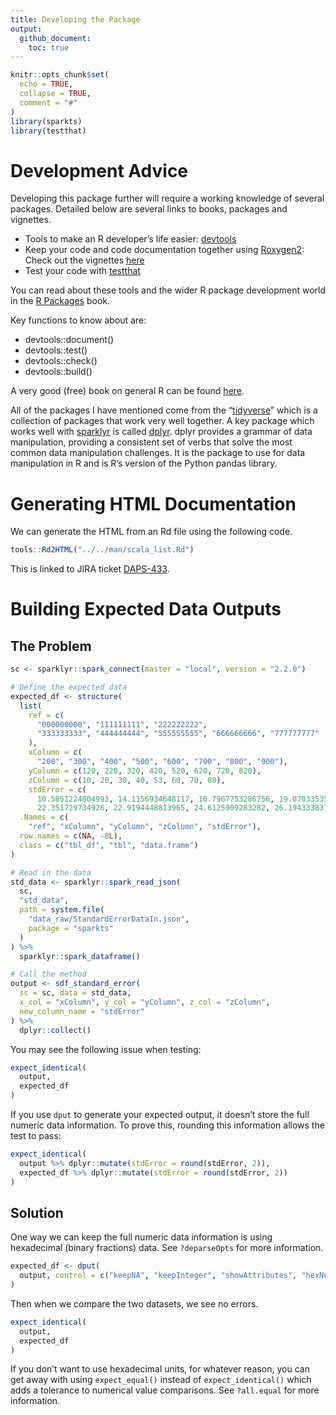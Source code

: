```yaml
---
title: Developing the Package
output: 
  github_document:
    toc: true
---
```


```r
knitr::opts_chunk$set(
  echo = TRUE,
  collapse = TRUE,
  comment = "#"
)
library(sparkts)
library(testthat)
```

# Development Advice

Developing this package further will require a working knowledge of several packages. Detailed below are several links to books, packages and vignettes.

* Tools to make an R developer's life easier: [devtools](https://github.com/r-lib/devtools)
* Keep your code and code documentation together using [Roxygen2](https://github.com/klutometis/roxygen): Check out the vignettes [here](https://cran.r-project.org/web/packages/roxygen2/)
* Test your code with [testthat](https://github.com/r-lib/testthat)

You can read about these tools and the wider R package development world in the [R Packages](http://r-pkgs.had.co.nz) book.

Key functions to know about are:

* devtools::document()
* devtools::test()
* devtools::check()
* devtools::build()

A very good (free) book on general R can be found [here](https://adv-r.hadley.nz).

All of the packages I have mentioned come from the "[tidyverse](https://www.tidyverse.org)" which is a collection of packages that work very well together. A key package which works well with [sparklyr](http://spark.rstudio.com) is called [dplyr](http://dplyr.tidyverse.org). dplyr provides a grammar of data manipulation, providing a consistent set of verbs that solve the most common data manipulation challenges. It is the package to use for data manipulation in R and is R's version of the Python pandas library.

# Generating HTML Documentation

We can generate the HTML from an Rd file using the following code.

```r
tools::Rd2HTML("../../man/scala_list.Rd")
```

This is linked to JIRA ticket [DAPS-433](https://collaborate2.ons.gov.uk/jira/browse/DAPS-433).

# Building Expected Data Outputs
## The Problem

```r
sc <- sparklyr::spark_connect(master = "local", version = "2.2.0")

# Define the expected data
expected_df <- structure(
  list(
    ref = c(
      "000000000", "111111111", "222222222", 
      "333333333", "444444444", "555555555", "666666666", "777777777"
    ), 
    xColumn = c(
      "200", "300", "400", "500", "600", "700", "800", "900"), 
    yColumn = c(120, 220, 320, 420, 520, 620, 720, 820), 
    zColumn = c(10, 20, 30, 40, 53, 60, 70, 80), 
    stdError = c(
      10.5851224804993, 14.1156934648117, 16.7967753286756, 19.0703353574777, 
      22.351729734926, 22.9194448813965, 24.6125909283282, 26.1943338370632)), 
  .Names = c(
    "ref", "xColumn", "yColumn", "zColumn", "stdError"), 
  row.names = c(NA, -8L), 
  class = c("tbl_df", "tbl", "data.frame")
)

# Read in the data
std_data <- sparklyr::spark_read_json(
  sc,
  "std_data",
  path = system.file(
    "data_raw/StandardErrorDataIn.json",
    package = "sparkts"
  )
) %>%
  sparklyr::spark_dataframe()

# Call the method
output <- sdf_standard_error(
  sc = sc, data = std_data,
  x_col = "xColumn", y_col = "yColumn", z_col = "zColumn",
  new_column_name = "stdError"
) %>%
  dplyr::collect()
```

You may see the following issue when testing:

```r
expect_identical(
  output,
  expected_df
)
```

If you use `dput` to generate your expected output, it doesn't store the full numeric data information. To prove this, rounding this information allows the test to pass:

```r
expect_identical(
  output %>% dplyr::mutate(stdError = round(stdError, 2)),
  expected_df %>% dplyr::mutate(stdError = round(stdError, 2))
)
```

## Solution

One way we can keep the full numeric data information is using hexadecimal (binary fractions) data. See `?deparseOpts` for more information.

```r
expected_df <- dput(
  output, control = c("keepNA", "keepInteger", "showAttributes", "hexNumeric")
)
```

Then when we compare the two datasets, we see no errors.

```r
expect_identical(
  output,
  expected_df
)
```

If you don’t want to use hexadecimal units, for whatever reason, you can get away with using `expect_equal()` instead of `expect_identical()` which adds a tolerance to numerical value comparisons. See `?all.equal` for more information.
